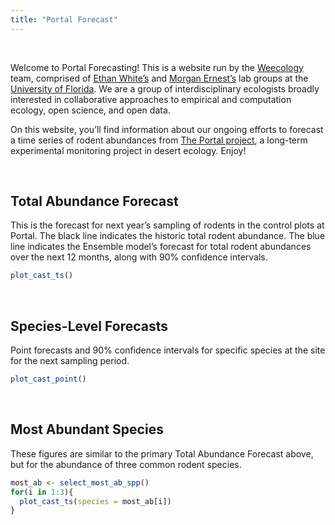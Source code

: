 ```yaml
---
title: "Portal Forecast"
---
```


<br>

Welcome to Portal Forecasting! This is a website run by the [Weecology](http://weecology.org/) team, comprised of [Ethan White's](http://whitelab.weecology.org/) and [Morgan Ernest's](http://ernestlab.weecology.org/) lab groups at the [University of Florida](http://www.wec.ufl.edu/). We are a group of interdisciplinary ecologists broadly interested in collaborative approaches to empirical and computation ecology, open science, and open data.

On this website, you'll find information about our ongoing efforts to forecast a time series of rodent abundances from [The Portal project](http://portal.weecology.org/), a long-term experimental monitoring project in desert ecology. Enjoy! 

<br>

## Total Abundance Forecast

This is the forecast for next year's sampling of rodents in the control plots at Portal. The black line indicates the historic total rodent abundance. The blue line indicates the Ensemble model's forecast for total rodent abundances over the next 12 months, along with 90% confidence intervals.

```r
plot_cast_ts()
```

<br>

## Species-Level Forecasts

Point forecasts and 90% confidence intervals for specific species at the site for the next sampling period. 

```r
plot_cast_point()
```

<br>

## Most Abundant Species

These figures are similar to the primary Total Abundance Forecast above, but for the abundance of three common rodent species. 
```r
most_ab <- select_most_ab_spp()
for(i in 1:3){
  plot_cast_ts(species = most_ab[i])
}
```

